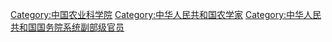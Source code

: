 [[Category:中国农业科学院|Category:中国农业科学院]]
[[Category:中华人民共和国农学家|Category:中华人民共和国农学家]]
[[Category:中华人民共和国国务院系统副部级官员|Category:中华人民共和国国务院系统副部级官员]]